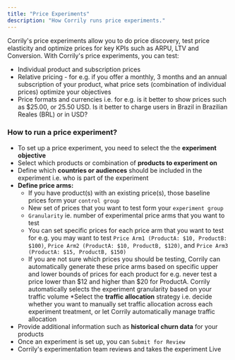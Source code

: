 ```yaml
---
title: "Price Experiments"
description: "How Corrily runs price experiments."
---
```


Corrily's price experiments allow you to do price discovery, test price elasticity and optimize prices for key KPIs such
as ARPU, LTV and Conversion. With Corrily's price experiments, you can test:

* Individual product and subscription prices
* Relative pricing - for e.g. if you offer a monthly, 3 months and an annual subscription of your product, what price sets
(combination of individual prices) optimize your objectives
* Price formats and currencies i.e. for e.g. is it better to show prices such as $25.00, or 25.50 USD. Is it better to charge
users in Brazil in Brazilian Reales (BRL) or in USD?

<h3> How to run a price experiment?</h3>

* To set up a price experiment, you need to select the the **experiment objective**
* Select which products or combination of **products to experiment on**
* Define which **countries or audiences** should be included in the experiment i.e. who is part of the experiment
* **Define price arms:**
    * If you have product(s) with an existing price(s), those baseline prices form your `control group`
    * New set of prices that you want to test form your `experiment group`
    * `Granularity` ie. number of experimental price arms that you want to test
    * You can set specific prices for each price arm that you want to test for e.g. you may want to test
    `Price Arm1 (ProductA: $10, ProductB: $100)`, `Price Arm2 (ProductA: $10, ProductB, $120)`, and `Price Arm3 (ProductA: $15, ProductB, $150)`
    * If you are not sure which prices you should be testing, Corrily can automatically generate these price arms
    based on specific upper and lower bounds of prices for each product for e.g. never test a price lower than $12 and higher than
    $20 for ProductA. Corrily automatically selects the experiment granularity based on your traffic volume
    *Select the **traffic allocation** strategy i.e. decide whether you want to manually set traffic allocation across each
    experiment treatment, or let Corrily automatically manage traffic allocation
* Provide additional information such as **historical churn data** for your products
* Once an experiment is set up, you can `Submit for Review`
* Corrily's experimentation team reviews and takes the experiment Live

